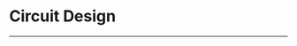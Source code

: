 ﻿---
sidebar_position: 4
---




# Circuit Design
---

<cardbox>
  <card
    href="./picoed-starter-kit/"
    title="Picoed Starter Kit"
    description=""
    img={'https://wiki-media-ef.oss-cn-hongkong.aliyuncs.com/i18n/en/docusaurus-plugin-content-docs/current/pico/picoed/circuit-design/picoed-starter-kit/images/starter-kit-icon.png'}
  />
</cardbox>
